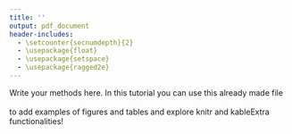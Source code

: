 ```yaml
---
title: ''
output: pdf_document
header-includes:
  - \setcounter{secnumdepth}{2}
  - \usepackage{float}
  - \usepackage{setspace}
  - \usepackage{ragged2e}
---
```



\section{Data and Method}

\vspace{0.5cm}

Write your methods here. In this tutorial you can use this already made file\
\
to add examples of figures and tables and explore knitr and kableExtra functionalities! 

